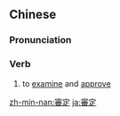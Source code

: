 {{also|审定}}
==Chinese==
{{zh-forms|s=审定}}

===Pronunciation===
{{zh-pron
|m=shěndìng
|c=sam2 ding6
|mn=sím-tēng
|cat=v
}}

===Verb===
{{zh-verb}}

# {{lb|zh|Advanced Mandarin}} to [[examine]] and [[approve]]

[[zh-min-nan:審定]]
[[ja:審定]]